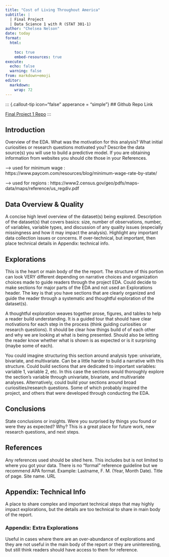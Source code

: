 ```yaml
---
title: "Cost of Living Throughout America"
subtitle: |
  | Final Project 
  | Data Science 1 with R (STAT 301-1)
author: "Chelsea Nelson"
date: today
format:
  html:
    
    toc: true
    embed-resources: true
execute:
  echo: false
  warning: false
from: markdown+emoji 
editor: 
  markdown: 
    wrap: 72
---
```

::: {.callout-tip icon="false" apperance = "simple"}
## Github Repo Link

[Final Project 1
Repo](https://github.com/stat301-1-2023-fall/final-project-1-chelseanelson)
:::


## Introduction

Overview of the EDA. What was the motivation for this analysis? 
What initial curiosities or research questions motivated you? 
Describe the data source(s) you will use to build a predictive model. 
If you are obtaining information from websites you should cite those in
your References.

--> used for minimum wage : https://www.paycom.com/resources/blog/minimum-wage-rate-by-state/

--> used for regions :
https://www2.census.gov/geo/pdfs/maps-data/maps/reference/us_regdiv.pdf

## Data Overview & Quality 

A concise high level overview of the dataset(s) being explored. 
Description of the dataset(s) that covers basics: size, number of 
observations, number, of variables, variable types, and discussion of 
any quality issues (especially missingness and how it may impact the analysis).
Highlight any important data collection issues or concerns. 
If over-technical, but important, then place technical details in Appendix: 
technical info.

## Explorations 

This is the heart or main body of the the report. The structure of this portion can look VERY different depending on narrative choices and organization choices made to guide readers through the project EDA. Could decide to make sections for major parts of the EDA and not used an Explorations header. The key is that you have sections that are clearly organized and guide the reader through a systematic and thoughtful exploration of the dataset(s).

A thoughtful exploration weaves together prose, figures, and tables to help a reader build understanding. It is a guided tour that should have clear motivations for each step in the process (think guiding curiosities or research questions). It should be clear how things build of of each other and why we are looking at what is being presented. Should also be letting the reader know whether what is shown is as expected or is it surprising (maybe some of each).

You could imagine structuring this section around analysis type: univariate, bivariate, and multivariate. Can be a little harder to build a narrative with this structure. Could build sections that are dedicated to important variables: variable 1, variable 2, etc. In this case the sections would thoroughly explore the section’s variable through univariate, bivariate, and multivariate analyses. Alternatively, could build your sections around broad curiosities/research questions. Some of which probably inspired the project, and others that were developed through conducting the EDA.

## Conclusions 

State conclusions or insights. Were you surprised by things you found or were they as expected? Why? This is a great place for future work, new research questions, and next steps.

## References 

Any references used should be sited here. This includes but is not limited to where you got your data. There is no “formal” reference guideline but we recommend APA format. Example: Lastname, F. M. (Year, Month Date). Title of page. Site name. URL

## Appendix: Technical Info

A place to share complex and important technical steps that may highly impact explorations, but the details are too technical to share in main body of the report.

### Appendix: Extra Explorations 

Useful in cases where there are an over-abundance of explorations and they are not useful in the main body of the report or they are uninteresting, but still think readers should have access to them for reference.
